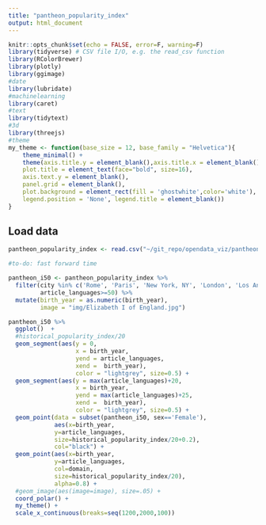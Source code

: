 ```yaml
---
title: "pantheon_popularity_index"
output: html_document
---
```


```r
knitr::opts_chunk$set(echo = FALSE, error=F, warning=F)
library(tidyverse) # CSV file I/O, e.g. the read_csv function
library(RColorBrewer)
library(plotly) 
library(ggimage)
#date
library(lubridate)
#machinelearning
library(caret)
#text
library(tidytext)
#3d
library(threejs)
#theme
my_theme <- function(base_size = 12, base_family = "Helvetica"){
    theme_minimal() +
    theme(axis.title.y = element_blank(),axis.title.x = element_blank(),
    plot.title = element_text(face="bold", size=16),
    axis.text.y = element_blank(),
    panel.grid = element_blank(),
    plot.background = element_rect(fill = 'ghostwhite',color='white'),
    legend.position = 'None', legend.title = element_blank())
}

```

## Load data

```r
pantheon_popularity_index <- read.csv("~/git_repo/opendata_viz/pantheon popularity index/pantheon_popularity_index.csv", stringsAsFactors=FALSE)
```

```r
#to-do: fast forward time

pantheon_i50 <- pantheon_popularity_index %>%
  filter(city %in% c('Rome', 'Paris', 'New York, NY', 'London', 'Los Angeles, CA'),
         article_languages>=50) %>%
  mutate(birth_year = as.numeric(birth_year),
         image = "img/Elizabeth I of England.jpg") 

pantheon_i50 %>%
  ggplot()  +
  #historical_popularity_index/20
  geom_segment(aes(y = 0, 
                   x = birth_year, 
                   yend = article_languages, 
                   xend =  birth_year),
                   color = "lightgrey", size=0.5) +
  geom_segment(aes(y = max(article_languages)+20, 
                   x = birth_year, 
                   yend = max(article_languages)+25, 
                   xend =  birth_year),
                   color = "lightgrey", size=0.5) +
  geom_point(data = subset(pantheon_i50, sex=='Female'),
             aes(x=birth_year, 
             y=article_languages, 
             size=historical_popularity_index/20+0.2),
             col="black") +
  geom_point(aes(x=birth_year, 
             y=article_languages, 
             col=domain, 
             size=historical_popularity_index/20),
             alpha=0.8) +
  #geom_image(aes(image=image), size=.05) +
  coord_polar() +
  my_theme() + 
  scale_x_continuous(breaks=seq(1200,2000,100))

```


